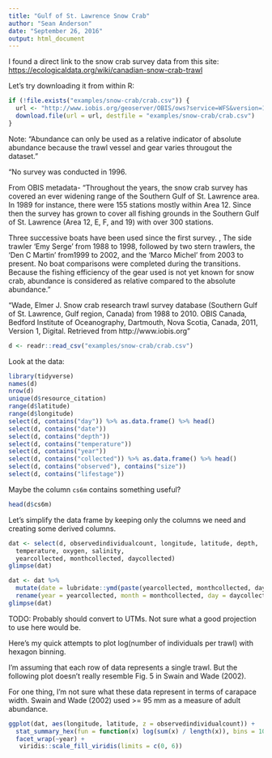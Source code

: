 ```yaml
---
title: "Gulf of St. Lawrence Snow Crab"
author: "Sean Anderson"
date: "September 26, 2016"
output: html_document
---
```


I found a direct link to the snow crab survey data from this site: <https://ecologicaldata.org/wiki/canadian-snow-crab-trawl>

Let's try downloading it from within R:

```r
if (!file.exists("examples/snow-crab/crab.csv")) {
  url <- "http://www.iobis.org/geoserver/OBIS/ows?service=WFS&version=1.0.0&request=GetFeature&typeName=OBIS:points_ex&outputFormat=csv&VIEWPARAMS=where:resource_id=2348"
  download.file(url = url, destfile = "examples/snow-crab/crab.csv")
}
```

Note: "Abundance can only be used as a relative indicator of absolute abundance because the trawl vessel and gear varies througout the dataset."

"No survey was conducted in 1996. 

From OBIS metadata- "Throughout the years, the snow crab survey has covered an ever widening range of the Southern Gulf of St. Lawrence area. In 1989 for instance, there were 155 stations mostly within Area 12. Since then the survey has grown to cover all fishing grounds in the Southern Gulf of St. Lawrence (Area 12, E, F, and 19) with over 300 stations.

Three successive boats have been used since the first survey. , The side trawler 'Emy Serge' from 1988 to 1998, followed by two stern trawlers, the 'Den C Martin' from1999 to 2002, and the 'Marco Michel' from 2003 to present. No boat comparisons were completed during the transitions. Because the fishing efficiency of the gear used is not yet known for snow crab, abundance is considered as relative compared to the absolute abundance."

"Wade, Elmer J. Snow crab research trawl survey database (Southern Gulf of St. Lawrence, Gulf region, Canada) from 1988 to 2010. OBIS Canada, Bedford Institute of Oceanography, Dartmouth, Nova Scotia, Canada, 2011, Version 1, Digital. Retrieved from http://www.iobis.org"

```r
d <- readr::read_csv("examples/snow-crab/crab.csv")
```

Look at the data:

```r
library(tidyverse)
names(d)
nrow(d)
unique(d$resource_citation)
range(d$latitude)
range(d$longitude)
select(d, contains("day")) %>% as.data.frame() %>% head()
select(d, contains("date"))
select(d, contains("depth"))
select(d, contains("temperature"))
select(d, contains("year"))
select(d, contains("collected")) %>% as.data.frame() %>% head()
select(d, contains("observed"), contains("size"))
select(d, contains("lifestage"))
```

Maybe the column `cs6m` contains something useful?

```r
head(d$cs6m)
```

Let's simplify the data frame by keeping only the columns we need and creating some derived columns.

```r
dat <- select(d, observedindividualcount, longitude, latitude, depth, 
  temperature, oxygen, salinity, 
  yearcollected, monthcollected, daycollected)
glimpse(dat)

dat <- dat %>%
  mutate(date = lubridate::ymd(paste(yearcollected, monthcollected, daycollected))) %>%
  rename(year = yearcollected, month = monthcollected, day = daycollected)
glimpse(dat)
```

TODO: Probably should convert to UTMs. Not sure what a good projection to use here would be.

Here's my quick attempts to plot log(number of individuals per trawl) with hexagon binning.

I'm assuming that each row of data represents a single trawl. But the following plot doesn't really resemble Fig. 5 in Swain and Wade (2002).

For one thing, I'm not sure what these data represent in terms of carapace width. Swain and Wade (2002) used >= 95 mm as a measure of adult abundance. 

```r
ggplot(dat, aes(longitude, latitude, z = observedindividualcount)) + 
  stat_summary_hex(fun = function(x) log(sum(x) / length(x)), bins = 10) +
  facet_wrap(~year) +
   viridis::scale_fill_viridis(limits = c(0, 6))
```


